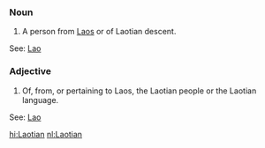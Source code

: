 ===Noun===
#A person from [[Laos]] or of Laotian descent.
See: [[Lao]]

===Adjective===
#Of, from, or pertaining to Laos, the Laotian people or the Laotian language.
See: [[Lao]]

[[hi:Laotian]]
[[nl:Laotian]]